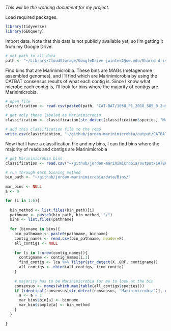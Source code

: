 *This will be the working document for my project.*

Load required packages.

```r
library(tidyverse)
library(GEOquery)
```

Import data. Note that this data is not publicly available yet, so I'm getting it from my Google Drive.

```r
# set path to all data
path <- "~/Library/CloudStorage/GoogleDrive-jwinter2@uw.edu/Shared drives/Rocap Lab/Project_ODZ_Marinimicrobia_Jordan/"
```

Find bins that are Marinimicrobia. These bins are MAGs (metagenome assembled genomes), and I'll find which are Marinimicrobia by using the CATBAT consensus results of what each contig is. Since I know what microbe each contig is, I'll look for bins where the majority of contigs are Marinimicrobia.

```r
# open file
classification <- read.csv(paste0(path, "CAT-BAT/1058_P1_2018_585_0.2um/1058_P1_2018_585_0.2um_assembly_plus.contig2classification_names.txt"), sep = "\t")

# get only those labeled as Marinimicrobia
classification <- classification[str_detect(classification$species, "Marinimicrobia"),]

# add this classification file to the repo
write.csv(classification, "~/github/jordan-marinimicrobia/output/CATBAT_marinimicrobia.csv")
```

Now that I have a classification file and my bins, I can find bins where the majority of reads and contigs are Marinimicrobia

```r
# get Marinimicrobia bins
classification <- read.csv("~/github/jordan-marinimicrobia/output/CATBAT_marinimicrobia.csv")

# run through each binning method
bin_path <- "~/github/jordan-marinimicrobia/data/Bins/"
  
mar_bins <- NULL
a <- 0

for (i in 1:6){
  
  bin_method <- list.files(bin_path)[i]
  pathname <- paste0(bin_path, bin_method, "/")
  bins <- list.files(pathname)
  
  for (binname in bins){
    bin_pathname <- paste0(pathname, binname)
    contig_names <- read.csv(bin_pathname, header=F)
    all_contigs <- NULL
    
    for (i in 1:nrow(contig_names)){
      contigname <- contig_names[i,1]
      find_contig <- lca %>% filter(str_detect(X..ORF, contigname))
      all_contigs <- rbind(all_contigs, find_contig)
    }
    
    # majority has to be Marinimicrobia for me to look at the bin
    consensus <- names(which.max(table(all_contigs$species)))
    if (identical(consensus[str_detect(consensus, "Marinimicrobia")], character(0)) == F){
      a <- a + 1
      mar_bins$bin[a] <- binname
      mar_bin$sample[a] <- bin_method
    }
  }
  
}
```

